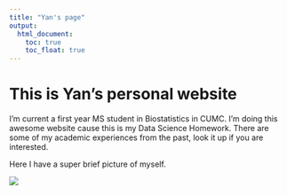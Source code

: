 ```yaml
---
title: "Yan's page"
output: 
  html_document:
    toc: true
    toc_float: true
---
```

# This is Yan's personal website

I'm current a first year MS student in Biostatistics in CUMC. I'm doing this awesome website cause this is my Data Science Homework. There are some of my academic experiences from the past, look it up if you are interested.

Here I have a super brief picture of myself.

![](images.jpeg)
